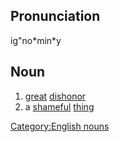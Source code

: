 ==Pronunciation==
ig"no*min*y

==Noun==
# [[great]] [[dishonor]]
# a [[shameful]] [[thing]]

[[Category:English nouns]]